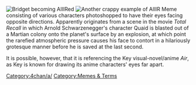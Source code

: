 [[Image:Bridget AIIIR.jpg|thumb|[[Bridget]] becoming AIIIRed]]
[[Image:AIIIR 01.jpg|thumb|Another crappy example of AIIIR]]
Meme consisting of various characters photoshopped to have their eyes facing opposite directions. Apparently originates from a scene in the movie ''Total Recall'' in which Arnold Schwarzenegger's character Quaid is blasted out of a Martian colony onto the planet's surface by an explosion, at which point the rarefied atmospheric pressure causes his face to contort in a hilariously grotesque manner before he is saved at the last second.

It is possible, however, that it is referencing the Key visual-novel/anime ''Air'', as Key is known for drawing its anime characters' eyes far apart.

[[Category:4chan/a/]][[Category:Memes & Terms]]